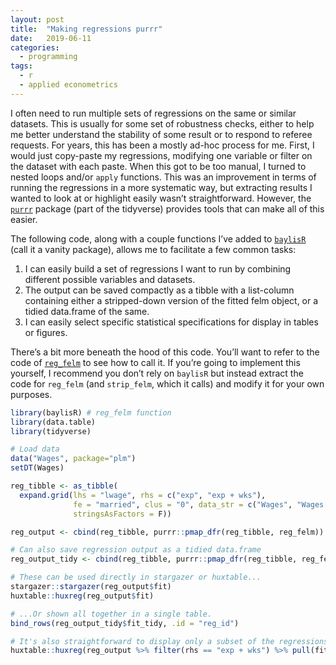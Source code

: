 ```yaml
---
layout: post
title:  "Making regressions purrr"
date:   2019-06-11
categories:
  - programming
tags:
  - r
  - applied econometrics
---
```


I often need to run multiple sets of regressions on the same or similar datasets. This is usually for some set of robustness checks, either to help me better understand the stability of some result or to respond to referee requests. For years, this has been a mostly ad-hoc process for me. First, I would just copy-paste my regressions, modifying one variable or filter on the dataset with each paste. When this got to be too manual, I turned to nested loops and/or `apply` functions. This was an improvement in terms of running the regressions in a more systematic way, but extracting results I wanted to look at or highlight easily wasn't straightforward. However, the [`purrr`](https://purrr.tidyverse.org/) package (part of the tidyverse) provides tools that can make all of this easier. 

The following code, along with a couple functions I've added to [`baylisR`](https://github.com/pbaylis/baylisR) (call it a vanity package), allows me to facilitate a few common tasks:

1. I can easily build a set of regressions I want to run by combining different possible variables and datasets.
2. The output can be saved compactly as a tibble with a list-column containing either a stripped-down version of the fitted felm object, or a tidied data.frame of the same.
3. I can easily select specific statistical specifications for display in tables or figures.

There's a bit more beneath the hood of this code. You'll want to refer to the code of [`reg_felm`](https://github.com/pbaylis/baylisR/blob/master/R/reg_felm.R) to see how to call it. If you're going to implement this yourself, I recommend you don't rely on `baylisR` but instead extract the code for `reg_felm` (and `strip_felm`, which it calls) and modify it for your own purposes.

```r
library(baylisR) # reg_felm function
library(data.table)
library(tidyverse)

# Load data
data("Wages", package="plm")
setDT(Wages)

reg_tibble <- as_tibble(
  expand.grid(lhs = "lwage", rhs = c("exp", "exp + wks"), 
              fe = "married", clus = "0", data_str = c("Wages", "Wages[bluecol == 'no']"),
              stringsAsFactors = F))

reg_output <- cbind(reg_tibble, purrr::pmap_dfr(reg_tibble, reg_felm))

# Can also save regression output as a tidied data.frame
reg_output_tidy <- cbind(reg_tibble, purrr::pmap_dfr(reg_tibble, reg_felm, tidy = T))

# These can be used directly in stargazer or huxtable...
stargazer::stargazer(reg_output$fit)
huxtable::huxreg(reg_output$fit)

# ...Or shown all together in a single table.
bind_rows(reg_output_tidy$fit_tidy, .id = "reg_id")

# It's also straightforward to display only a subset of the regressions.
huxtable::huxreg(reg_output %>% filter(rhs == "exp + wks") %>% pull(fit))
```